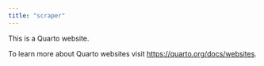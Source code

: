 ```yaml
---
title: "scraper"
---
```


This is a Quarto website.

To learn more about Quarto websites visit <https://quarto.org/docs/websites>.
